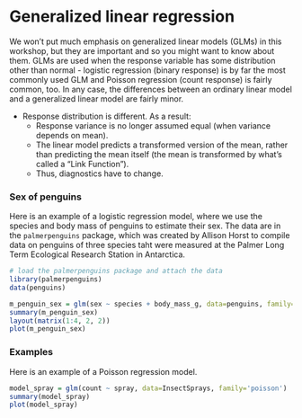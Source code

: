 <!---# Generalized Linear Models

```r
library(alone)

data(survivalists)
survivalists$podium = survivalists$result <= 3
```

## Generalized how?
The linear regression model fits a straight line through scatterplot data. That's a very restrictive model. The generalized linear model begins to loosen some of the restrictions by allowing the response to have a distribution other than the normal distribution.

## Distributions
Statisticians have defined distributions to describe common kinds of randomness. In regression modeling, we are primarily concerned about the distribution of the response, rather than the features.  Linear regression assumes that the residuals have a distribution that we call "normal" or "Gaussian". But there are other important distributons that are very common in applied scientific research. I'll give you a brief description of the most important distributions here, but you should talk to a statistician and/or read deeply to understand the conditions that are assumed by the response family you've selected for a model.

### Binomial
A very common kind of response is one that puts each observation in a binary class. Examples include: whether a patient survived after receiving a medical treatment, whether a plant successfully germinated, and whether a a target mineral was found in a rock sample. We call this kind of response a binomial response, and it can refer to either a single outcome, or several independent outcomes that are grouped together. An example of the second case would be a measurement of how many students from a class of 30 improved their test score after a lesson.

### Poisson
This is another type of discrete data, which is used for a very common kind of count data. When a count is of independent events with no upper limit, it's often a Poisson response. For example: how many patients were admitted to the hospital in one day with COVID-19, or how many cars drive past an intersection in one hour. There are further considerations to check with a statistician - e.g., if the events aren't independent then you may have a negative binomial response.

### Gamma
A Gamma distribution is for continuous data, which is also true of the normal distribution. But the Gamma distribution can only have positive values (not including zero), and it has greater variability when the values are greater. 


## The `glm()` function
In R, you will usually estimate a generalized linear model by the `glm()` function. Its interface is almost identical to the `lm()` function except it adds a parameter for the distribution, which is called `family`. So an example looks like this:

```r
logistic_model = glm(podium ~ gender * age, data=survivalists, family='binomial')
summary(logistic_model)
```

The summary reports that there is apparently no significant effect of gender, or age, nor any significant interaction between them for this data.

```r

```

### Summary of a GLM
To view and interpret a GLM, use the `summary()` function, just as you did for a linear model. The interpretation is extremely similar, with only minor differences that aren't worth belaboring in this introduction.


### Diagnostics for GLMs




--->

# Generalized linear regression
We won't put much emphasis on generalized linear models (GLMs) in this workshop, but they are important and so you might want to know about them. GLMs are used when the response variable has some distribution other than normal - logistic regression (binary response) is by far the most commonly used GLM and Poisson regression (count response) is fairly common, too. In any case, the differences between an ordinary linear model and a generalized linear model are fairly minor. 

- Response distribution is different. As a result:
  - Response variance is no longer assumed equal (when variance depends on mean).
  - The linear model predicts a transformed version of the mean, rather than predicting the mean itself (the mean is transformed by what's called a "Link Function").
  - Thus, diagnostics have to change.

### Sex of penguins
Here is an example of a logistic regression model, where we use the species and body mass of penguins to estimate their sex. The data are in the `palmerpenguins` package, which was created by Allison Horst to compile data on penguins of three species taht were measured at the Palmer Long Term Ecological Research Station in Antarctica.

```r
# load the palmerpenguins package and attach the data
library(palmerpenguins)
data(penguins)

m_penguin_sex = glm(sex ~ species + body_mass_g, data=penguins, family='binomial')
summary(m_penguin_sex)
layout(matrix(1:4, 2, 2))
plot(m_penguin_sex)
```


### Examples

Here is an example of a Poisson regression model. 

```r
model_spray = glm(count ~ spray, data=InsectSprays, family='poisson')
summary(model_spray)
plot(model_spray)
```